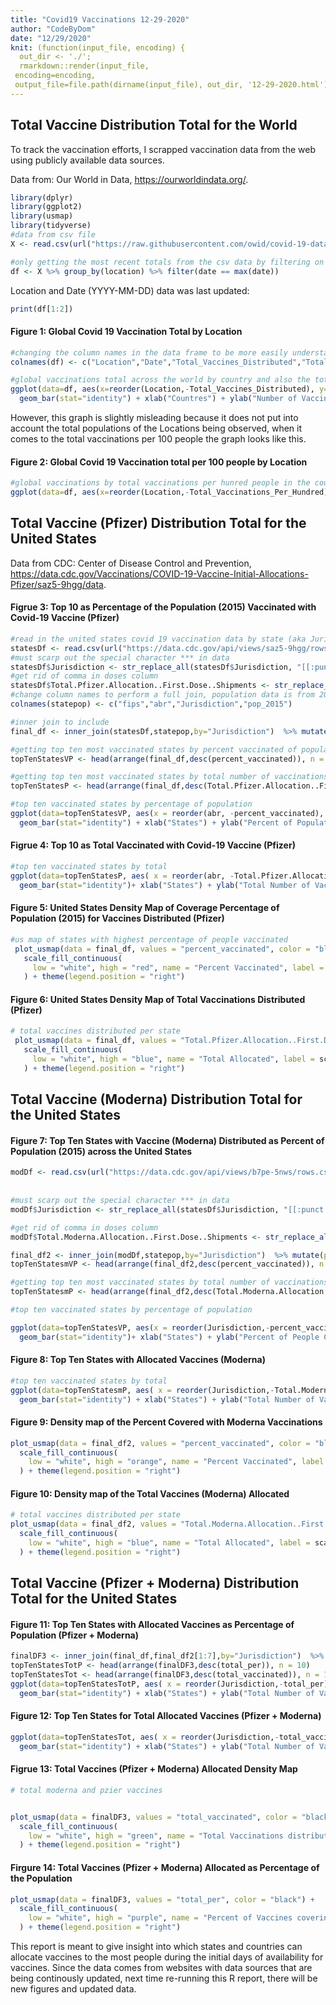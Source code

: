```yaml
---
title: "Covid19 Vaccinations 12-29-2020"
author: "CodeByDom"
date: "12/29/2020"
knit: (function(input_file, encoding) {
  out_dir <- './';
  rmarkdown::render(input_file,
 encoding=encoding,
 output_file=file.path(dirname(input_file), out_dir, '12-29-2020.html'))})
---
```

## Total Vaccine Distribution Total for the World 
To track the vaccination efforts, I scrapped vaccination data from the web using publicly available data sources. 

Data from: Our World in Data, <https://ourworldindata.org/>.
```r
library(dplyr)
library(ggplot2)
library(usmap)
library(tidyverse)
#data from csv file 
X <- read.csv(url("https://raw.githubusercontent.com/owid/covid-19-data/master/public/data/vaccinations/vaccinations.csv"))

#only getting the most recent totals from the csv data by filtering on the max date
df <- X %>% group_by(location) %>% filter(date == max(date))
```
Location and Date (YYYY-MM-DD) data was last updated:
```r
print(df[1:2])
```

#### Figure 1: Global Covid 19 Vaccination Total by Location
```r

#changing the column names in the data frame to be more easily understanable
colnames(df) <- c("Location","Date","Total_Vaccines_Distributed","Total_Vaccinations_Per_Hundred")

#global vaccinations total across the world by country and also the total distributed in the world (most up to date from data source)
ggplot(data=df, aes(x=reorder(Location,-Total_Vaccines_Distributed), y=Total_Vaccines_Distributed, fill=Location)) +
  geom_bar(stat="identity") + xlab("Countres") + ylab("Number of Vaccines")
```

However, this graph is slightly misleading because it does not put into account the total populations of the Locations being observed, when it comes to the total vaccinations per 100 people the graph looks like this.

#### Figure 2: Global Covid 19 Vaccination total per 100 people by Location
```r
#global vaccinations by total vaccinations per hunred people in the country
ggplot(data=df, aes(x=reorder(Location,-Total_Vaccinations_Per_Hundred), y=Total_Vaccinations_Per_Hundred, fill=Location)) + geom_bar(stat="identity") + xlab("Countres") + ylab("Number of Vaccines per Hundred People")
```

## Total Vaccine (Pfizer) Distribution Total for the United States 
Data from CDC: Center of Disease Control and Prevention, <https://data.cdc.gov/Vaccinations/COVID-19-Vaccine-Initial-Allocations-Pfizer/saz5-9hgg/data>.

#### Figrue 3: Top 10 as Percentage of the Population (2015) Vaccinated with Covid-19 Vaccine (Pfizer)
```r

#read in the united states covid 19 vaccination data by state (aka Jurisdiction)
statesDf <- read.csv(url("https://data.cdc.gov/api/views/saz5-9hgg/rows.csv?accessType=DOWNLOAD"))
#must scarp out the special character *** in data
statesDf$Jurisdiction <- str_replace_all(statesDf$Jurisdiction, "[[:punct:]]", "")
#get rid of comma in doses column
statesDf$Total.Pfizer.Allocation..First.Dose..Shipments <- str_replace_all(statesDf$Total.Pfizer.Allocation..First.Dose..Shipments, "[[:punct:]]", "") %>% strtoi()
#change column names to perform a full join, population data is from 2015
colnames(statepop) <- c("fips","abr","Jurisdiction","pop_2015")

#inner join to include
final_df <- inner_join(statesDf,statepop,by="Jurisdiction")  %>% mutate(percent_vaccinated = (Total.Pfizer.Allocation..First.Dose..Shipments/pop_2015)*100)

#getting top ten most vaccinated states by percent vaccinated of population
topTenStatesVP <- head(arrange(final_df,desc(percent_vaccinated)), n = 10)

#getting top ten most vaccinated states by total number of vaccinations
topTenStatesP <- head(arrange(final_df,desc(Total.Pfizer.Allocation..First.Dose..Shipments)), n = 10)

#top ten vaccinated states by percentage of population
ggplot(data=topTenStatesVP, aes(x = reorder(abr, -percent_vaccinated), y=percent_vaccinated, fill=abr)) +
  geom_bar(stat="identity") + xlab("States") + ylab("Percent of Population Covered By Distributed Vaccines")

```

#### Figrue 4: Top 10 as Total Vaccinated with Covid-19 Vaccine (Pfizer)

```r
#top ten vaccinated states by total
ggplot(data=topTenStatesP, aes( x = reorder(abr, -Total.Pfizer.Allocation..First.Dose..Shipments), y = Total.Pfizer.Allocation..First.Dose..Shipments, fill=abr)) +
  geom_bar(stat="identity")+ xlab("States") + ylab("Total Number of Vaccines")
```

#### Figure 5: United States Density Map of Coverage Percentage of Population (2015) for Vaccines Distributed (Pfizer)
```r
#us map of states with highest percentage of people vaccinated 
 plot_usmap(data = final_df, values = "percent_vaccinated", color = "black") + 
   scale_fill_continuous(
     low = "white", high = "red", name = "Percent Vaccinated", label = scales::comma
   ) + theme(legend.position = "right")
```

#### Figure 6: United States Density Map of Total Vaccinations Distributed (Pfizer)
```r
# total vaccines distributed per state
 plot_usmap(data = final_df, values = "Total.Pfizer.Allocation..First.Dose..Shipments", color = "black") + 
   scale_fill_continuous(
     low = "white", high = "blue", name = "Total Allocated", label = scales::comma
   ) + theme(legend.position = "right")

```


## Total Vaccine (Moderna) Distribution Total for the United States 

#### Figure 7: Top Ten States with Vaccine (Moderna) Distributed as Percent of Population (2015) across the United States
```r
modDf <- read.csv(url("https://data.cdc.gov/api/views/b7pe-5nws/rows.csv?accessType=DOWNLOAD"))
 
 
#must scarp out the special character *** in data
modDf$Jurisdiction <- str_replace_all(statesDf$Jurisdiction, "[[:punct:]]", "")

#get rid of comma in doses column
modDf$Total.Moderna.Allocation..First.Dose..Shipments <- str_replace_all(modDf$Total.Moderna.Allocation..First.Dose..Shipments, "[[:punct:]]", "") %>% strtoi()

final_df2 <- inner_join(modDf,statepop,by="Jurisdiction")  %>% mutate(percent_vaccinated = (Total.Moderna.Allocation..First.Dose..Shipments/pop_2015)*100)
topTenStatesmVP <- head(arrange(final_df2,desc(percent_vaccinated)), n = 10)

#getting top ten most vaccinated states by total number of vaccinations
topTenStatesmP <- head(arrange(final_df2,desc(Total.Moderna.Allocation..First.Dose..Shipments)), n = 10)

#top ten vaccinated states by percentage of population

ggplot(data=topTenStatesVP, aes(x = reorder(Jurisdiction,-percent_vaccinated), y=percent_vaccinated, fill=Jurisdiction)) +
  geom_bar(stat="identity")+ xlab("States") + ylab("Percent of People Covered By Distributed Vaccine")

```

#### Figure 8: Top Ten States with Allocated Vaccines (Moderna)

```r
#top ten vaccinated states by total
ggplot(data=topTenStatesmP, aes( x = reorder(Jurisdiction,-Total.Moderna.Allocation..First.Dose..Shipments), y = Total.Moderna.Allocation..First.Dose..Shipments, fill=Jurisdiction)) +
  geom_bar(stat="identity") + xlab("States") + ylab("Total Number of Vaccines")

```

#### Figure 9: Density map of the Percent Covered with Moderna Vaccinations 

```r
plot_usmap(data = final_df2, values = "percent_vaccinated", color = "black") + 
  scale_fill_continuous(
    low = "white", high = "orange", name = "Percent Vaccinated", label = scales::comma
  ) + theme(legend.position = "right")

```

#### Figure 10: Density map of the Total Vaccines (Moderna) Allocated
```r
# total vaccines distributed per state
plot_usmap(data = final_df2, values = "Total.Moderna.Allocation..First.Dose..Shipments", color = "black") + 
  scale_fill_continuous(
    low = "white", high = "blue", name = "Total Allocated", label = scales::comma
  ) + theme(legend.position = "right")

```

## Total Vaccine (Pfizer + Moderna) Distribution Total for the United States 

#### Figure 11: Top Ten States with Allocated Vaccines as Percentage of Population (Pfizer + Moderna)

```r


finalDF3 <- inner_join(final_df,final_df2[1:7],by="Jurisdiction")  %>% mutate(total_vaccinated = Total.Moderna.Allocation..First.Dose..Shipments+Total.Pfizer.Allocation..First.Dose..Shipments,total_per = total_vaccinated/pop_2015*100)
topTenStatesTotP <- head(arrange(finalDF3,desc(total_per)), n = 10)
topTenStatesTot <- head(arrange(finalDF3,desc(total_vaccinated)), n = 10)
ggplot(data=topTenStatesTotP, aes( x = reorder(Jurisdiction,-total_per), y = total_per, fill=Jurisdiction)) +
  geom_bar(stat="identity") + xlab("States") + ylab("Total Number of Vaccines Distributed as Percent of Population")

```

#### Figure 12: Top Ten States for Total Allocated Vaccines  (Pfizer + Moderna)

```r
ggplot(data=topTenStatesTot, aes( x = reorder(Jurisdiction,-total_vaccinated), y = total_vaccinated, fill=Jurisdiction)) +
  geom_bar(stat="identity") + xlab("States") + ylab("Total Number of Vaccines Distributed")
```



#### Figrue 13: Total Vaccines (Pfizer + Moderna) Allocated Density Map
```r

# total moderna and pzier vaccines 


plot_usmap(data = finalDF3, values = "total_vaccinated", color = "black") + 
  scale_fill_continuous(
    low = "white", high = "green", name = "Total Vaccinations distributed (Pfizer+Moderna)", label = scales::comma
  ) + theme(legend.position = "right")

```

#### Firgure 14: Total Vaccines (Pfizer + Moderna) Allocated as Percentage of the Population
```r
plot_usmap(data = finalDF3, values = "total_per", color = "black") + 
  scale_fill_continuous(
    low = "white", high = "purple", name = "Percent of Vaccines covering Population (Pfizer+Moderna)", label = scales::comma
  ) + theme(legend.position = "right")
```

This report is meant to give insight into which states and countries can allocate vaccines to the most people during the initial days of availability for vaccines. Since the data comes from websites with data sources that are being continously updated, next time re-running this R report, there will be new figures and updated data. 

